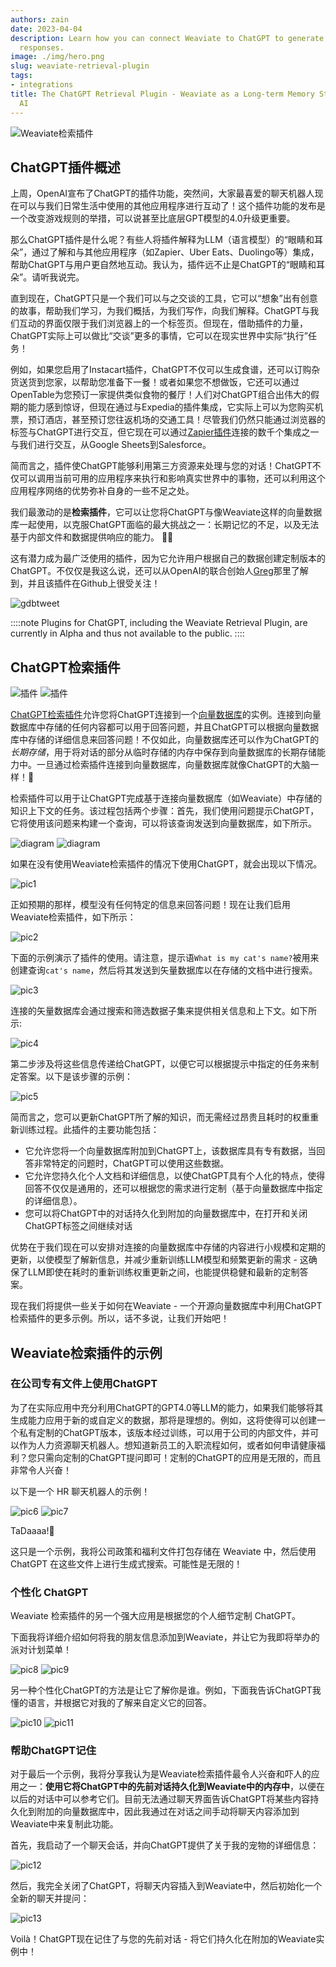 ```yaml
---
authors: zain
date: 2023-04-04
description: Learn how you can connect Weaviate to ChatGPT to generate customized
  responses.
image: ./img/hero.png
slug: weaviate-retrieval-plugin
tags:
- integrations
title: The ChatGPT Retrieval Plugin - Weaviate as a Long-term Memory Store for Generative
  AI
---
```


![Weaviate检索插件](./img/hero.png)

<!-- 省略 -->

## ChatGPT插件概述

上周，OpenAI宣布了ChatGPT的插件功能，突然间，大家最喜爱的聊天机器人现在可以与我们日常生活中使用的其他应用程序进行互动了！这个插件功能的发布是一个改变游戏规则的举措，可以说甚至比底层GPT模型的4.0升级更重要。

那么ChatGPT插件是什么呢？有些人将插件解释为LLM（语言模型）的“眼睛和耳朵”，通过了解和与其他应用程序（如Zapier、Uber Eats、Duolingo等）集成，帮助ChatGPT与用户更自然地互动。我认为，插件远不止是ChatGPT的“眼睛和耳朵”。请听我说完。

直到现在，ChatGPT只是一个我们可以与之交谈的工具，它可以“想象”出有创意的故事，帮助我们学习，为我们概括，为我们写作，向我们解释。ChatGPT与我们互动的界面仅限于我们浏览器上的一个标签页。但现在，借助插件的力量，ChatGPT实际上可以做比“交谈”更多的事情，它可以在现实世界中实际“执行”任务！

例如，如果您启用了Instacart插件，ChatGPT不仅可以生成食谱，还可以订购杂货送货到您家，以帮助您准备下一餐！或者如果您不想做饭，它还可以通过OpenTable为您预订一家提供类似食物的餐厅！人们对ChatGPT组合出伟大的假期的能力感到惊讶，但现在通过与Expedia的插件集成，它实际上可以为您购买机票，预订酒店，甚至预订您往返机场的交通工具！尽管我们仍然只能通过浏览器的标签与ChatGPT进行交互，但它现在可以通过[Zapier插件](https://zapier.com/blog/announcing-zapier-chatgpt-plugin/)连接的数千个集成之一与我们进行交互，从Google Sheets到Salesforce。

简而言之，插件使ChatGPT能够利用第三方资源来处理与您的对话！ChatGPT不仅可以调用当前可用的应用程序来执行和影响真实世界中的事物，还可以利用这个应用程序网络的优势弥补自身的一些不足之处。

我们最激动的是**检索插件**，它可以让您将ChatGPT与像Weaviate这样的向量数据库一起使用，以克服ChatGPT面临的最大挑战之一：长期记忆的不足，以及无法基于内部文件和数据提供响应的能力。 🧠🔌

这有潜力成为最广泛使用的插件，因为它允许用户根据自己的数据创建定制版本的ChatGPT。不仅仅是我这么说，还可以从OpenAI的联合创始人[Greg](https://twitter.com/gdb/status/1640006228930867200)那里了解到，并且该插件在Github上很受关注！

![gdbtweet](./img/gdbtweet.png)

::::note
Plugins for ChatGPT, including the Weaviate Retrieval Plugin, are currently in Alpha and thus not available to the public.
::::

## ChatGPT检索插件

![插件](./img/plugin-light.png#gh-light-mode-only)
![插件](./img/plugin-dark.png#gh-dark-mode-only)

[ChatGPT检索插件](https://github.com/openai/chatgpt-retrieval-plugin)允许您将ChatGPT连接到一个[向量数据库](/developers/weaviate)的实例。连接到向量数据库中存储的任何内容都可以用于回答问题，并且ChatGPT可以根据向量数据库中存储的详细信息来回答问题！不仅如此，向量数据库还可以作为ChatGPT的*长期存储*，用于将对话的部分从临时存储的内存中保存到向量数据库的长期存储能力中。一旦通过检索插件连接到向量数据库，向量数据库就像ChatGPT的大脑一样！🧠

检索插件可以用于让ChatGPT完成基于连接向量数据库（如Weaviate）中存储的知识上下文的任务。该过程包括两个步骤：首先，我们使用问题提示ChatGPT，它将使用该问题来构建一个查询，可以将该查询发送到向量数据库，如下所示。

![diagram](./img/diagram-light.png#gh-light-mode-only)
![diagram](./img/diagram-dark.png#gh-dark-mode-only)

如果在没有使用Weaviate检索插件的情况下使用ChatGPT，就会出现以下情况。

![pic1](./img/pic1.png)

正如预期的那样，模型没有任何特定的信息来回答问题！现在让我们启用Weaviate检索插件，如下所示：

![pic2](./img/pic2.png)

下面的示例演示了插件的使用。请注意，提示语`What is my cat's name?`被用来创建查询`cat's name`，然后将其发送到矢量数据库以在存储的文档中进行搜索。

![pic3](./img/pic3.png)

连接的矢量数据库会通过搜索和筛选数据子集来提供相关信息和上下文。如下所示:

![pic4](./img/pic4.png)

第二步涉及将这些信息传递给ChatGPT，以便它可以根据提示中指定的任务来制定答案。以下是该步骤的示例：

![pic5](./img/pic5.png)

简而言之，您可以更新ChatGPT所了解的知识，而无需经过昂贵且耗时的权重重新训练过程。此插件的主要功能包括：

- 它允许您将一个向量数据库附加到ChatGPT上，该数据库具有专有数据，当回答非常特定的问题时，ChatGPT可以使用这些数据。
- 它允许您持久化个人文档和详细信息，以使ChatGPT具有个人化的特点，使得回答不仅仅是通用的，还可以根据您的需求进行定制（基于向量数据库中指定的详细信息）。
- 您可以将ChatGPT中的对话持久化到附加的向量数据库中，在打开和关闭ChatGPT标签之间继续对话

优势在于我们现在可以安排对连接的向量数据库中存储的内容进行小规模和定期的更新，以使模型了解新信息，并减少重新训练LLM模型和频繁更新的需求 - 这确保了LLM即使在耗时的重新训练权重更新之间，也能提供稳健和最新的定制答案。

现在我们将提供一些关于如何在Weaviate - 一个开源向量数据库中利用ChatGPT检索插件的更多示例。所以，话不多说，让我们开始吧！

## Weaviate检索插件的示例

### 在公司专有文件上使用ChatGPT

为了在实际应用中充分利用ChatGPT的GPT4.0等LLM的能力，如果我们能够将其生成能力应用于新的或自定义的数据，那将是理想的。例如，这将使得可以创建一个私有定制的ChatGPT版本，该版本经过训练，可以用于公司的内部文件，并可以作为人力资源聊天机器人。想知道新员工的入职流程如何，或者如何申请健康福利？您只需向定制的ChatGPT提问即可！定制的ChatGPT的应用是无限的，而且非常令人兴奋！

以下是一个 HR 聊天机器人的示例！

![pic6](./img/pic6.png)
![pic7](./img/pic7.png)

TaDaaaa!🎉

这只是一个示例，我将公司政策和福利文件打包存储在 Weaviate 中，然后使用 ChatGPT 在这些文件上进行生成式搜索。可能性是无限的！

### 个性化 ChatGPT

Weaviate 检索插件的另一个强大应用是根据您的个人细节定制 ChatGPT。

下面我将详细介绍如何将我的朋友信息添加到Weaviate，并让它为我即将举办的派对计划菜单！

![pic8](./img/pic8.png)
![pic9](./img/pic9.png)

另一种个性化ChatGPT的方法是让它了解你是谁。例如，下面我告诉ChatGPT我懂的语言，并根据它对我的了解来自定义它的回答。

![pic10](./img/pic10.png)
![pic11](./img/pic11.png)

### 帮助ChatGPT记住

对于最后一个示例，我将分享我认为是Weaviate检索插件最令人兴奋和吓人的应用之一：**使用它将ChatGPT中的先前对话持久化到Weaviate中的内存中**，以便在以后的对话中可以参考它们。目前无法通过聊天界面告诉ChatGPT将某些内容持久化到附加的向量数据库中，因此我通过在对话之间手动将聊天内容添加到Weaviate中来复制此功能。

首先，我启动了一个聊天会话，并向ChatGPT提供了关于我的宠物的详细信息：

![pic12](./img/pic12.png)

然后，我完全关闭了ChatGPT，将聊天内容插入到Weaviate中，然后初始化一个全新的聊天并提问：

![pic13](./img/pic13.png)

Voilà！ChatGPT现在记住了与您的先前对话 - 将它们持久化在附加的Weaviate实例中！


<StayConnected />